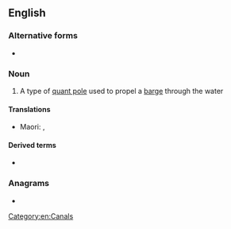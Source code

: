 {{also|bargepole}}
==English==

===Alternative forms===
* {{l|en|bargepole}}

===Noun===
{{en-noun}}

# A type of [[quant pole]] used to propel a [[barge#Noun|barge]] through the water

====Translations====
{{trans-top|A pole for propelling a punt or other boat}}
* Maori: {{t|mi|panoho}}, {{t|mi|toko waka }}
{{trans-mid}}
{{trans-bottom}}

====Derived terms====
* {{l|en|touch with a barge pole}}

===Anagrams===
* {{anagrams|en|a=abeeglopr|gropeable|porbeagle}}

[[Category:en:Canals]]